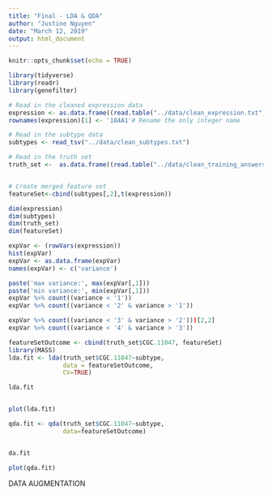```yaml
---
title: "Final - LDA & QDA"
author: "Justine Nguyen"
date: "March 12, 2019"
output: html_document
---
```


```r
knitr::opts_chunk$set(echo = TRUE)
```

```r
library(tidyverse)
library(readr)
library(genefilter)
```


```r
# Read in the cleaned expression data
expression <- as.data.frame((read.table("../data/clean_expression.txt", row.names=1 )))
rownames(expression)[1] <- '184A1'# Rename the only integer name

# Read in the subtype data
subtypes <- read_tsv("../data/clean_subtypes.txt")

# Read in the truth set
truth_set <-  as.data.frame((read.table("../data/clean_training_answers.txt", row.names=1 )))


# Create merged feature set
featureSet<-cbind(subtypes[,2],t(expression))

dim(expression)
dim(subtypes)
dim(truth_set)
dim(featureSet)
```

```r
expVar <- (rowVars(expression))
hist(expVar)
expVar <- as.data.frame(expVar)
names(expVar) <- c('variance')

paste('max variance:', max(expVar[,1]))
paste('min variance:', min(expVar[,1]))
expVar %>% count((variance < '1'))
expVar %>% count((variance < '2' & variance > '1'))

expVar %>% count((variance < '3' & variance > '2')))[2,2]
expVar %>% count((variance < '4' & variance > '3'))

```


```r
featureSetOutcome <- cbind(truth_set$CGC.11047, featureSet)
library(MASS)
lda.fit <- lda(truth_set$CGC.11047~subtype, 
               data = featureSetOutcome,
               CV=TRUE)

lda.fit


plot(lda.fit)
```

```r
qda.fit <- qda(truth_set$CGC.11047~subtype, 
               data=featureSetOutcome)


da.fit

plot(qda.fit)
```

DATA AUGMENTATION
